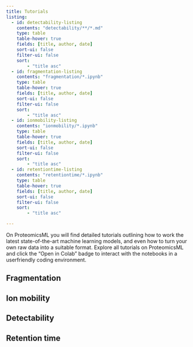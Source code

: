 ```yaml
---
title: Tutorials
listing:
  - id: detectability-listing
    contents: "detectability/**/*.md"
    type: table
    table-hover: true
    fields: [title, author, date]
    sort-ui: false
    filter-ui: false
    sort:
        - "title asc"
  - id: fragmentation-listing
    contents: "fragmentation/*.ipynb"
    type: table
    table-hover: true
    fields: [title, author, date]
    sort-ui: false
    filter-ui: false
    sort:
        - "title asc"
  - id: ionmobility-listing
    contents: "ionmobility/*.ipynb"
    type: table
    table-hover: true
    fields: [title, author, date]
    sort-ui: false
    filter-ui: false
    sort:
        - "title asc"
  - id: retentiontime-listing
    contents: "retentiontime/*.ipynb"
    type: table
    table-hover: true
    fields: [title, author, date]
    sort-ui: false
    filter-ui: false
    sort:
        - "title asc"

---
```


On ProteomicsML you will find detailed tutorials outlining how to work the latest
state-of-the-art machine learning models, and even how to turn your own raw data into a
suitable format. Explore all tutorials on ProteomicsML and click the "Open in Colab"
badge to interact with the notebooks in a userfriendly coding environment.


## Fragmentation

::: {#fragmentation-listing}
:::


## Ion mobility

::: {#ionmobility-listing}
:::


## Detectability

::: {#detectability-listing}
:::


## Retention time

::: {#retentiontime-listing}
:::
